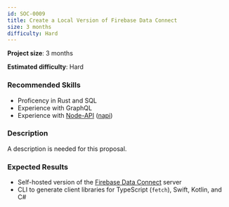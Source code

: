 ```yaml
---
id: SOC-0009
title: Create a Local Version of Firebase Data Connect
size: 3 months
difficulty: Hard
---
```



**Project size**: 3 months

**Estimated difficulty**: Hard

### Recommended Skills

-   Proficency in Rust and SQL
-   Experience with GraphQL
-   Experience with [Node-API](https://nodejs.org/api/n-api.html) ([napi](https://napi.rs))

### Description

<Aside type="caution" title="Description Needed">
    A description is needed for this proposal.
</Aside>

### Expected Results

-   Self-hosted version of the [Firebase Data Connect](https://firebase.blog/posts/2024/05/introducing-firebase-data-connect) server
-   CLI to generate client libraries for TypeScript (`fetch`), Swift, Kotlin, and C#

